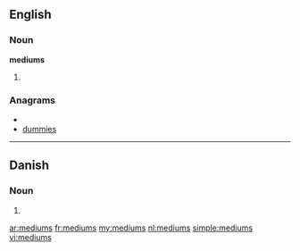 ==English==

===Noun===
'''mediums'''

# {{plural of|[[medium]]}}

===Anagrams===
* {{alphagram|deimmsu}}
* [[dummies#English|dummies]]

----

==Danish==

===Noun===
{{infl|da|noun form|g=n}}

# {{form of|genitive singular indefinite|medium|lang=da}}

[[ar:mediums]]
[[fr:mediums]]
[[my:mediums]]
[[nl:mediums]]
[[simple:mediums]]
[[vi:mediums]]